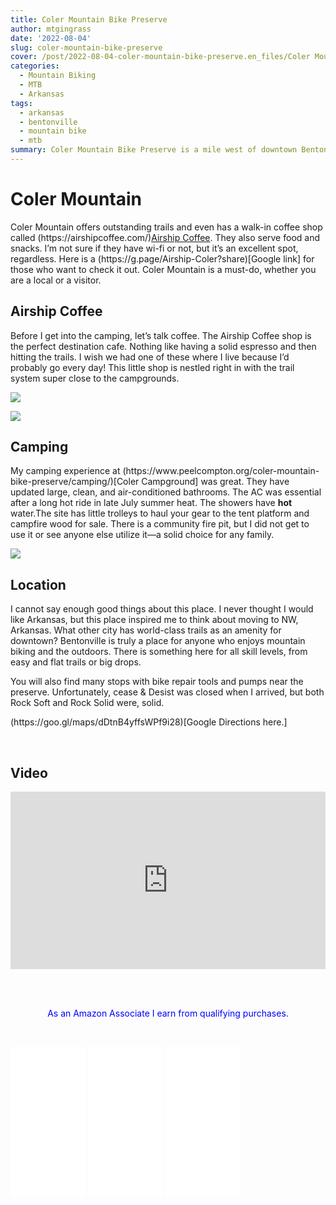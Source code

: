 ```yaml
---
title: Coler Mountain Bike Preserve
author: mtgingrass
date: '2022-08-04'
slug: coler-mountain-bike-preserve
cover: /post/2022-08-04-coler-mountain-bike-preserve.en_files/Coler Mountain.png
categories:
  - Mountain Biking
  - MTB
  - Arkansas
tags:
  - arkansas
  - bentonville
  - mountain bike
  - mtb
summary: Coler Mountain Bike Preserve is a mile west of downtown Bentonville, Arkansas. The trails are about two miles west of downtown Bentonville, but you would never know you were this close to a city. Features include multiple flowy jump lines, technical rocky sections & several gaps and jumps.
---
```


# Coler Mountain

Coler Mountain offers outstanding trails and even has a walk-in coffee shop called (https://airshipcoffee.com/)[Airship Coffee]. They also serve food and snacks. I'm not sure if they have wi-fi or not, but it's an excellent spot, regardless. Here is a (https://g.page/Airship-Coler?share)[Google link] for those who want to check it out. Coler Mountain is a  must-do, whether you are a local or a visitor.

## Airship Coffee

Before I get into the camping, let's talk coffee. The Airship Coffee shop is the perfect destination cafe. Nothing like having a solid espresso and then hitting the trails. I wish we had one of these where I live because I'd probably go every day! This little shop is nestled right in with the trail system super close to the campgrounds. 

![](/post/2022-08-04-coler-mountain-bike-preserve.en_files/airship coffee.png)

![](/post/2022-08-04-coler-mountain-bike-preserve.en_files/airship coffee2.png)

## Camping

My camping experience at (https://www.peelcompton.org/coler-mountain-bike-preserve/camping/)[Coler Campground] was great. They have updated large, clean, and air-conditioned bathrooms. The AC was essential after a long hot ride in late July summer heat. The showers have <b>hot</b> water.The site has little trolleys to haul your gear to the tent platform and campfire wood for sale. There is a community fire pit, but I did not get to use it or see anyone else utilize it—a solid choice for any family.

![](/post/2022-08-04-coler-mountain-bike-preserve.en_files/coler campground1.png)


## Location

I cannot say enough good things about this place. I never thought I would like Arkansas, but this place inspired me to think about moving to NW, Arkansas. What other city has world-class trails as an amenity for downtown? Bentonville is truly a place for anyone who enjoys mountain biking and the outdoors. There is something here for all skill levels, from easy and flat trails or big drops. 

You will also find many stops with bike repair tools and pumps near the preserve. Unfortunately, cease & Desist was closed when I arrived, but both Rock Soft and Rock Solid were, solid. 

(https://goo.gl/maps/dDtnB4yffsWPf9i28)[Google Directions here.]

<BR>


## Video

<style>.embed-container { position: relative; padding-bottom: 56.25%; height: 0; overflow: hidden; max-width: 100%; } .embed-container iframe, .embed-container object, .embed-container embed { position: absolute; top: 0; left: 0; width: 100%; height: 100%; }</style><div class='embed-container'><iframe src='https://www.youtube.com/embed//fkw9ED5pmXg' frameborder='0' allowfullscreen></iframe></div>

<BR><BR>

<p style="color:blue" align="center">As an Amazon Associate I earn from qualifying purchases.</p>

<BR>
    
<iframe style="width:120px;height:240px;" marginwidth="0" marginheight="0" scrolling="no" frameborder="0" src="//ws-na.amazon-adsystem.com/widgets/q?ServiceVersion=20070822&OneJS=1&Operation=GetAdHtml&MarketPlace=US&source=ac&ref=qf_sp_asin_til&ad_type=product_link&tracking_id=hatro-20&marketplace=amazon&region=US&placement=B07GDGZCCH&asins=B07GDGZCCH&linkId=21ac19b3aebd88af568926848ed0e44e&show_border=true&link_opens_in_new_window=true&price_color=333333&title_color=0066c0&bg_color=ffffff">
    </iframe>
    
<iframe style="width:120px;height:240px;" marginwidth="0" marginheight="0" scrolling="no" frameborder="0" src="//ws-na.amazon-adsystem.com/widgets/q?ServiceVersion=20070822&OneJS=1&Operation=GetAdHtml&MarketPlace=US&source=ac&ref=qf_sp_asin_til&ad_type=product_link&tracking_id=hatro-20&marketplace=amazon&region=US&placement=B07GD1HX7H&asins=B07GD1HX7H&linkId=d540f63169cf5579fe6cf0fe3ad80081&show_border=true&link_opens_in_new_window=true&price_color=333333&title_color=0066c0&bg_color=ffffff">
    </iframe>
    
<iframe style="width:120px;height:240px;" marginwidth="0" marginheight="0" scrolling="no" frameborder="0" src="//ws-na.amazon-adsystem.com/widgets/q?ServiceVersion=20070822&OneJS=1&Operation=GetAdHtml&MarketPlace=US&source=ac&ref=qf_sp_asin_til&ad_type=product_link&tracking_id=hatro-20&marketplace=amazon&region=US&placement=B07FCR3316&asins=B07FCR3316&linkId=966152948273f58ed1640fff2edc1aa0&show_border=true&link_opens_in_new_window=true&price_color=333333&title_color=0066c0&bg_color=ffffff">
    </iframe>

